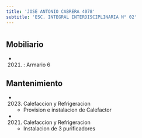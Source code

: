 ```yaml
---
title: 'JOSE ANTONIO CABRERA 4078'
subtitle: 'ESC. INTEGRAL INTERDISCIPLINARIA N° 02'
---
```


#


## Mobiliario

*  (2021) : Armario 6 





## Mantenimiento

*  (2023) Calefaccion y Refrigeracion 
    + Provision e instalacion de Calefactor

*  (2021) Calefaccion y Refrigeracion 
    + Instalacion de 3 purificadores




